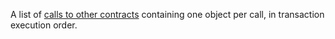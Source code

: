 A list of [calls to other contracts](../../ethereum/json-rpc-methods/trace-methods/index.md#trace) containing one object per call, in transaction execution order.
